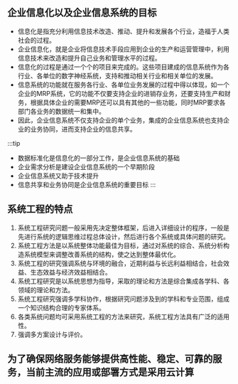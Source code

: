 
## 企业信息化以及企业信息系统的目标
- 信息化是指充分利用信息技术改造、推动、提升和发展各个行业，造福于人类社会的过程。
- 企业信息化，就是企业将信息技术手段应用到企业的生产和运营管理中，利用信息技术来改造和提升自己业务和管理水平的过程。
- 信息化的过程是通过一个个的项目来完成的。这些项目建成的信息系统作为各行业、各单位的数字神经系统，支持和推动相关行业和相关单位的发展。
- 信息系统的功能就在服务各行业、各单位业务发展的过程中得以体现，如一个企业的MRP系统，它的功能不仅要支持企业的进销存业务，还要支持生产和财务，根据具体企业的需要MRP还可以具有其他的一些功能，同时MRP要求各部门各业务的数据统一和集中。
- 因此，企业信息系统不仅支持企业的单个业务，集成的企业信息系统也支持企业的业务协同，进而支持企业的信息共享。

:::tip
- 数据标准化是信息化的一部分工作，是企业信息系统的基础
- 企业需求分析是建设企业信息系统的一个早期阶段
- 企业信息系统又助于技术提升
- 信息共享和业务协同是企业信息系统的重要目标
:::


## 系统工程的特点
1. 系统工程研究问题一般采用先决定整体框架，后进入详细设计的程序，一般是先进行系统的逻辑思维过程总体设计，然后进行各个系统或具体问题的研究。
2. 系统工程方法是以系统整体功能最佳为目标，通过对系统的综合、系统分析构造系统模型来调整改善系统的结构，使之达到整体最优化。
3. 系统工程的研究强调系统与环境的融合，近期利益与长远利益相结合，社会效益、生态效益与经济效益相结合。
4. 系统工程研究是以系统思想为指导，采取的理论和方法是综合集成各学科、各领域的理论和方法。
5. 系统工程研究强调多学科协作，根据研究问题涉及到的学科和专业范围，组成一个知识结构合理的专家体系。
6. 各类系统问题均可采用系统工程的方法来研究，系统工程方法具有广泛的适用性。
7. 强调多方案设计与评价。

## 为了确保网络服务能够提供高性能、稳定、可靠的服务，当前主流的应用或部署方式是采用云计算


